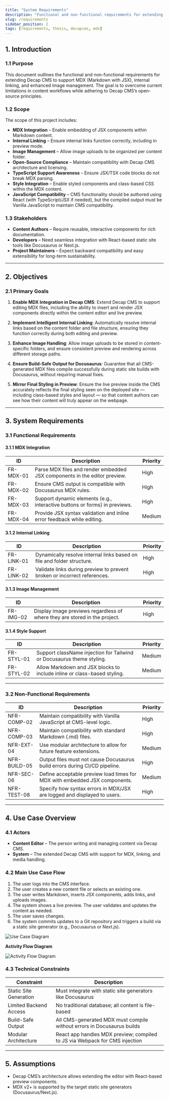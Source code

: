 ```yaml
---
title: "System Requirements"
description: "Functional and non-functional requirements for extending Decap CMS with MDX, internal linking, and media management."
slug: /requirements
sidebar_position: 2
tags: [requirements, thesis, decapcms, mdx]
---
```


## 1. Introduction

### 1.1 Purpose

This document outlines the functional and non-functional requirements for extending Decap CMS to support MDX (Markdown with JSX), internal linking, and enhanced image management. The goal is to overcome current limitations in content workflows while adhering to Decap CMS’s open-source principles.

### 1.2 Scope

The scope of this project includes:

- **MDX Integration** – Enable embedding of JSX components within Markdown content.
- **Internal Linking** – Ensure internal links function correctly, including in preview mode.
- **Image Management** – Allow image uploads to be organized per content folder.
- **Open-Source Compliance** – Maintain compatibility with Decap CMS architecture and licensing.
- **TypeScript Support Awareness** – Ensure JSX/TSX code blocks do not break MDX parsing.
- **Style Integration** – Enable styled components and class-based CSS within the MDX content.
- **JavaScript Compatibility** – CMS functionality should be authored using React (with TypeScript/JSX if needed), but the compiled output must be Vanilla JavaScript to maintain CMS compatibility.

### 1.3 Stakeholders

- **Content Authors** – Require reusable, interactive components for rich documentation.
- **Developers** – Need seamless integration with React-based static site tools like Docusaurus or Next.js.
- **Project Maintainers** – Expect backward compatibility and easy extensibility for long-term sustainability.

---

## 2. Objectives

### 2.1 Primary Goals

1. **Enable MDX Integration in Decap CMS**:
   Extend Decap CMS to support editing MDX files, including the ability to insert and render JSX components directly within the content editor and live preview.

2. **Implement Intelligent Internal Linking**:
   Automatically resolve internal links based on the content folder and file structure, ensuring they function correctly during both editing and preview.

3. **Enhance Image Handling**:
   Allow image uploads to be stored in content-specific folders, and ensure consistent preview and rendering across different storage paths.

4. **Ensure Build-Safe Output for Docusaurus**:
   Guarantee that all CMS-generated MDX files compile successfully during static site builds with Docusaurus, without requiring manual fixes.

5. **Mirror Final Styling in Preview**:
   Ensure the live preview inside the CMS accurately reflects the final styling seen on the deployed site — including class-based styles and layout — so that content authors can see how their content will truly appear on the webpage.

---

## 3. System Requirements

### 3.1 Functional Requirements

#### 3.1.1 MDX Integration

| ID        | Description                                                                | Priority |
| --------- | -------------------------------------------------------------------------- | -------- |
| FR-MDX-01 | Parse MDX files and render embedded JSX components in the editor preview.  | High     |
| FR-MDX-02 | Ensure CMS output is compatible with Docusaurus MDX rules.                 | High     |
| FR-MDX-03 | Support dynamic elements (e.g., interactive buttons or forms) in previews. | High     |
| FR-MDX-04 | Provide JSX syntax validation and inline error feedback while editing.     | Medium   |

#### 3.1.2 Internal Linking

| ID         | Description                                                              | Priority |
| ---------- | ------------------------------------------------------------------------ | -------- |
| FR-LINK-01 | Dynamically resolve internal links based on file and folder structure.   | High     |
| FR-LINK-02 | Validate links during preview to prevent broken or incorrect references. | High     |

#### 3.1.3 Image Management

| ID        | Description                                                                | Priority |
| --------- | -------------------------------------------------------------------------- | -------- |
| FR-IMG-02 | Display image previews regardless of where they are stored in the project. | High     |

#### 3.1.4 Style Support

| ID         | Description                                                             | Priority |
| ---------- | ----------------------------------------------------------------------- | -------- |
| FR-STYL-01 | Support className injection for Tailwind or Docusaurus theme styling.   | Medium   |
| FR-STYL-02 | Allow Markdown and JSX blocks to include inline or class-based styling. | Medium   |

---

### 3.2 Non-Functional Requirements

| ID           | Description                                                                | Priority |
| ------------ | -------------------------------------------------------------------------- | -------- |
| NFR-COMP-02  | Maintain compatibility with Vanilla JavaScript at CMS-level logic.         | High     |
| NFR-COMP-03  | Maintain compatibility with standard Markdown (.md) files.                 | High     |
| NFR-EXT-04   | Use modular architecture to allow for future feature extensions.           | Medium   |
| NFR-BUILD-05 | Output files must not cause Docusaurus build errors during CI/CD pipeline. | High     |
| NFR-SEC-06   | Define acceptable preview load times for MDX with embedded JSX components. | Medium   |
| NFR-TEST-08  | Specify how syntax errors in MDX/JSX are logged and displayed to users.    | High     |

---

## 4. Use Case Overview

### 4.1 Actors

- **Content Editor** – The person writing and managing content via Decap CMS.
- **System** – The extended Decap CMS with support for MDX, linking, and media handling.

### 4.2 Main Use Case Flow

1. The user logs into the CMS interface.
2. The user creates a new content file or selects an existing one.
3. The user writes Markdown, inserts JSX components, adds links, and uploads images.
4. The system shows a live preview. The user validates and updates the content as needed.
5. The user saves changes.
6. The system commits updates to a Git repository and triggers a build via a static site generator (e.g., Docusaurus or Next.js).

![Use Case Diagram](./usecase.svg)

**Activity Flow Diagram**

![Activity Flow Diagram](./Flow.svg)

### 4.3 Technical Constraints

| Constraint             | Description                                                                 |
| ---------------------- | --------------------------------------------------------------------------- |
| Static Site Generation | Must integrate with static site generators like Docusaurus                  |
| Limited Backend Access | No traditional database; all content is file-based                          |
| Build-Safe Output      | All CMS-generated MDX must compile without errors in Docusaurus builds      |
| Modular Architecture   | React app handles MDX preview; compiled to JS via Webpack for CMS injection |

---

## 5. Assumptions

- Decap CMS’s architecture allows extending the editor with React-based preview components.
- MDX v2+ is supported by the target static site generators (Docusaurus/Next.js).
